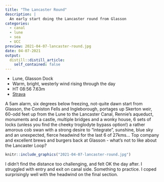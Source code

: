 ```yaml
---
title: "The Lancaster Round"
description: |
  An early start doing the Lancaster round from Glasson
categories:
  - canal
  - lune
  - sea
  - UCC
preview: 2021-04-07-lancaster-round.jpg
date: 04-07-2021
output:
  distill::distill_article:
    self_contained: false
---
```


- Lune, Glasson Dock
- Warm, bright, westerly wind rising through the day	
- HT 08:56 7.63m
- [Strava](https://www.strava.com/activities/5088933754)

A 5am alarm, six degrees below freezing, not-quite dawn start from Glasson, the Coniston Fells and Ingleborough, portages up Skerton weir, 60-odd feet up from the Lune to the Lancaster Canal, Rennie's aqueduct, monuments and a castle, multiple bridges and a wonky house, 6 sets of locks (unless you find the cheeky troglodyte bypass option!) a rather amorous cob swan with a strong desire to "integrate", sunshine, blue sky and an unexpected, fierce headwind for the last 6 of 27kms... Top company and excellent brews and burgers back at Glasson - what's not to like about the Lancaster Loop? 

```r
knitr::include_graphics("2021-04-07-lancaster-round.jpg")
```


I didn't find the distance too challenging, and felt OK the day after. I struggled with entry and exit on canal side. Something to practice. I coped surprisingly well with the headwind on the final section.


